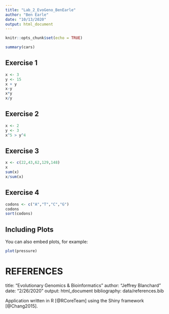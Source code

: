 ```yaml
---
title: "Lab_2_EvoGeno_BenEarle"
author: "Ben Earle"
date: "10/13/2020"
output: html_document
---
```


```r
knitr::opts_chunk$set(echo = TRUE)
```

```r
summary(cars)
```

## Exercise 1

```r
x <- 3
y <- 15
x + y
x-y
x*y
x/y

```

## Exercise 2
```r
x <- 2
y <- 3
x^5 > y^4
```

## Exercise 3

```r
x <- c(22,43,62,129,148)
x
sum(x)
x/sum(x)
```

## Exercise 4
```r
codons <- c("A","T","C","G")
codons
sort(codons)
```

## Including Plots

You can also embed plots, for example:

```r
plot(pressure)
```

# REFERENCES

title: "Evolutionary Genomics & Bioinformatics"
author: "Jeffrey Blanchard"
date: "2/26/2020"
output: html_document
bibliography: data/references.bib
  
Application written in R [@RCoreTeam] using the Shiny framework [@Chang2015].
